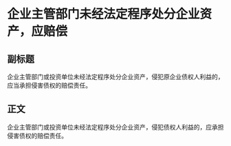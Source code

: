 # 企业主管部门未经法定程序处分企业资产，应赔偿
## 副标题
企业主管部门或投资单位未经法定程序处分企业资产，侵犯原企业债权人利益的，应当承担侵害债权的赔偿责任。
## 正文
企业主管部门或投资单位未经法定程序处分企业资产，侵犯债权人利益的，应承担侵害债权的赔偿责任。
